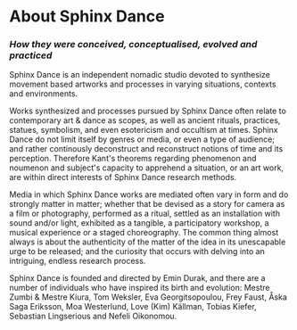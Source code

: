 # About Sphinx Dance

### _How they were conceived, conceptualised, evolved and practiced_

Sphinx Dance is an independent nomadic studio devoted to synthesize movement based artworks and processes in varying situations, contexts and environments.

Works synthesized and processes pursued by Sphinx Dance often relate to contemporary art & dance as scopes, as well as ancient rituals, practices, statues, symbolism, and even esotericism and occultism at times. Sphinx Dance do not limit itself by genres or media, or even a type of audience; and rather continously deconstruct and reconstruct notions of time and its perception. Therefore Kant's theorems regarding phenomenon and noumenon and subject's capacity to apprehend a situation, or an art work, are within direct interests of Sphinx Dance research methods.

Media in which Sphinx Dance works are mediated often vary in form and do strongly matter in matter; whether that be devised as a story for camera as a film or photography, performed as a ritual, settled as an installation with sound and/or light, exhibited as a tangible, a participatory workshop, a musical experience or a staged choreography. The common thing almost always is about the authenticity of the matter of the idea in its unescapable urge to be released; and the curiosity that occurs with delving into an intriguing, endless research process.

Sphinx Dance is founded and directed by Emin Durak, and there are a number of individuals who have inspired its birth and evolution: Mestre Zumbi & Mestre Kiura, Tom Weksler, Eva Georgitsopoulou, Frey Faust, Åska Saga Eriksson, Moa Westerlund, Love (Kim) Källman, Tobias Kiefer, Sebastian Lingserious and Nefeli Oikonomou.
